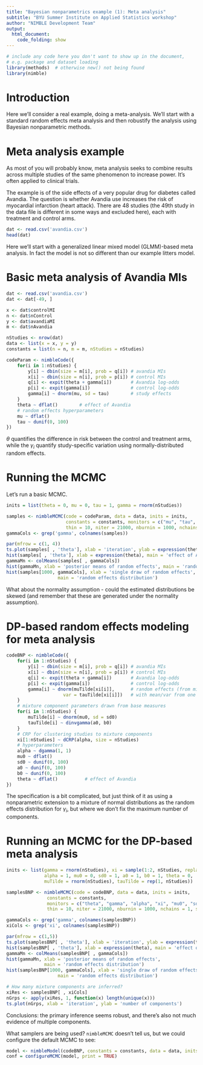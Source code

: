 ```yaml
---
title: "Bayesian nonparametrics example (1): Meta analysis"
subtitle: "BYU Summer Institute on Applied Statistics workshop"
author: "NIMBLE Development Team"
output:
  html_document:
    code_folding: show
---
```



```r
# include any code here you don't want to show up in the document,
# e.g. package and dataset loading
library(methods)  # otherwise new() not being found 
library(nimble)
```

# Introduction

Here we'll consider a real example, doing a meta-analysis. We'll start with a standard random effects meta analysis and then robustify the analysis using Bayesian nonparametric methods.



# Meta analysis example

As most of you will probably know, meta analysis seeks to combine results across multiple studies of the same phenomenon to increase power. It's often applied to clinical trials.

The example is of the side effects of a very popular drug for diabetes called Avandia. The question is whether Avandia use increases the risk of myocardial infarction (heart attack). There are 48 studies (the 49th study in the data file is different in some ways and excluded here), each with treatment and control arms.

```r
dat <- read.csv('avandia.csv')
head(dat)
```

Here we'll start with a generalized linear mixed model (GLMM)-based meta analysis. In fact the model is not so different than our example litters model.

# Basic meta analysis of Avandia MIs

```r
dat <- read.csv('avandia.csv')
dat <- dat[-49, ]

x <- dat$controlMI
n <- dat$nControl
y <- dat$avandiaMI
m <- dat$nAvandia

nStudies <- nrow(dat)
data <- list(x = x, y = y)
constants = list(n = n, m = m, nStudies = nStudies)

codeParam <- nimbleCode({
    for(i in 1:nStudies) {
        y[i] ~ dbin(size = m[i], prob = q[i]) # avandia MIs
        x[i] ~ dbin(size = n[i], prob = p[i]) # control MIs
        q[i] <- expit(theta + gamma[i])       # Avandia log-odds
        p[i] <- expit(gamma[i])               # control log-odds
        gamma[i] ~ dnorm(mu, sd = tau)        # study effects
    }
    theta ~ dflat()        # effect of Avandia
    # random effects hyperparameters
    mu ~ dflat()
    tau ~ dunif(0, 100)
})
```

$\theta$ quantifies the difference in risk between the control and treatment arms, while the $\gamma_i$ quantify study-specific variation using normally-distributed random effects.

# Running the MCMC

Let's run a basic MCMC.

```r
inits = list(theta = 0, mu = 0, tau = 1, gamma = rnorm(nStudies))

samples <- nimbleMCMC(code = codeParam, data = data, inits = inits,
                      constants = constants, monitors = c("mu", "tau", "theta", "gamma"),
                      thin = 10, niter = 21000, nburnin = 1000, nchains = 1, setSeed = TRUE)
gammaCols <- grep('gamma', colnames(samples))

par(mfrow = c(1, 4))
ts.plot(samples[ , 'theta'], xlab = 'iteration', ylab = expression(theta))
hist(samples[ , 'theta'], xlab = expression(theta), main = 'effect of Avandia')
gammaMn <- colMeans(samples[ , gammaCols])
hist(gammaMn, xlab = 'posterior means of random effects', main = 'random effects distribution')
hist(samples[1000, gammaCols], xlab = 'single draw of random effects',
                   main = 'random effects distribution')
```

What about the normality assumption - could the estimated distributions be skewed (and remember that these are generated under the normality assumption).


# DP-based random effects modeling for meta analysis

```r
codeBNP <- nimbleCode({
    for(i in 1:nStudies) {
        y[i] ~ dbin(size = m[i], prob = q[i]) # avandia MIs
        x[i] ~ dbin(size = n[i], prob = p[i]) # control MIs
        q[i] <- expit(theta + gamma[i])       # Avandia log-odds
        p[i] <- expit(gamma[i])               # control log-odds
        gamma[i] ~ dnorm(muTilde[xi[i]],      # random effects (from mixture)
                     var = tauTilde[xi[i]])   # with mean/var from one component of mixture
    }
    # mixture component parameters drawn from base measures
    for(i in 1:nStudies) {
        muTilde[i] ~ dnorm(mu0, sd = sd0)
        tauTilde[i] ~ dinvgamma(a0, b0)
    }
    # CRP for clustering studies to mixture components
    xi[1:nStudies] ~ dCRP(alpha, size = nStudies)
    # hyperparameters
    alpha ~ dgamma(1, 1)      
    mu0 ~ dflat()
    sd0 ~ dunif(0, 100)
    a0 ~ dunif(0, 100)
    b0 ~ dunif(0, 100)
    theta ~ dflat()          # effect of Avandia
})
```

The specification is a bit complicated, but just think of it as using a nonparametric extension to a mixture of normal distributions as the random effects distribution for $\gamma_i$, but where we don't fix the maximum number of components.

# Running an MCMC for the DP-based meta analysis

```r
inits <- list(gamma = rnorm(nStudies), xi = sample(1:2, nStudies, replace = TRUE),
              alpha = 1, mu0 = 0, sd0 = 1, a0 = 1, b0 = 1, theta = 0,
              muTilde = rnorm(nStudies), tauTilde = rep(1, nStudies))

samplesBNP <- nimbleMCMC(code = codeBNP, data = data, inits = inits,
               constants = constants,
               monitors = c("theta", "gamma", "alpha", "xi", "mu0", "sd0", "a0", "b0"),
               thin = 10, niter = 21000, nburnin = 1000, nchains = 1, setSeed = TRUE)

gammaCols <- grep('gamma', colnames(samplesBNP))
xiCols <- grep('xi', colnames(samplesBNP))

par(mfrow = c(1,5))
ts.plot(samplesBNP[ , 'theta'], xlab = 'iteration', ylab = expression(theta))
hist(samplesBNP[ , 'theta'], xlab = expression(theta), main = 'effect of Avandia')
gammaMn <- colMeans(samplesBNP[ , gammaCols])
hist(gammaMn, xlab = 'posterior means of random effects',
              main = 'random effects distribution')
hist(samplesBNP[1000, gammaCols], xlab = 'single draw of random effects',
                   main = 'random effects distribution')

# How many mixture components are inferred?
xiRes <- samplesBNP[ , xiCols]
nGrps <- apply(xiRes, 1, function(x) length(unique(x)))
ts.plot(nGrps, xlab = 'iteration', ylab = 'number of components')
```

Conclusions: the primary inference seems robust, and there's also not much evidence of multiple components.

What samplers are being used? `nimbleMCMC` doesn't tell us, but we could configure the default MCMC to see:

```r
model <- nimbleModel(codeBNP, constants = constants, data = data, inits = inits)
conf = configureMCMC(model, print = TRUE)
```
